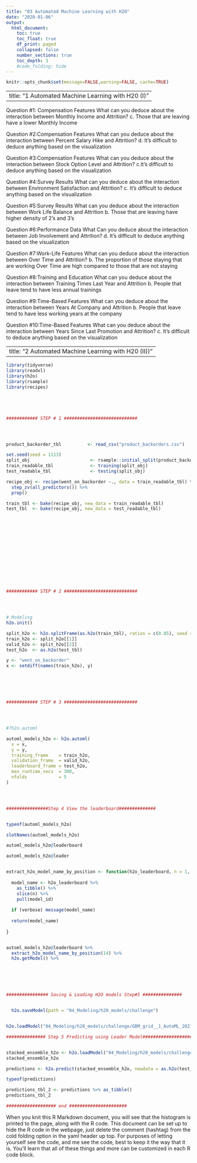 ```yaml
---
title: "03 Automated Machine Learning with H20"
date: "2020-01-06"
output:
  html_document:
    toc: true
    toc_float: true
    df_print: paged
    collapsed: false
    number_sections: true
    toc_depth: 3
    #code_folding: hide
---
```


```r
knitr::opts_chunk$set(message=FALSE,warning=FALSE, cache=TRUE)
```
---
title: "1 Automated Machine Learning with H20 (I)"
---

Question #1: Compensation Features What can you deduce about the interaction between Monthly Income and Attrition?
c. Those that are leaving have a lower Monthly Income

Question #2:Compensation Features What can you deduce about the interaction between Percent Salary Hike and Attrition?
d. It's difficult to deduce anything based on the visualization


Question #3:Compensation Features What can you deduce about the interaction between Stock Option Level and Attrition?
c.It’s difficult to deduce anything based on the visualization

Question #4:Survey Results What can you deduce about the interaction between Environment Satisfaction and Attrition?
c. It's difficult to deduce anything based on the visualization

Question #5:Survey Results What can you deduce about the interaction between Work Life Balance and Attrition
b. Those that are leaving have higher density of 2’s and 3’s

Question #6:Performance Data What Can you deduce about the interaction between Job Involvement and Attrition?
d. It's difficult to deduce anything based on the visualization

Question #7:Work-Life Features What can you deduce about the interaction between Over Time and Attrition?
b. The proportion of those staying that are working Over Time are high compared to those that are not staying

Question #8:Training and Education What can you deduce about the interaction between Training Times Last Year and Attrition
b. People that leave tend to have less annual trainings

Question #9:Time-Based Features What can you deduce about the interaction between Years At Company and Attrition
b. People that leave tend to have less working years at the company

Question #10:Time-Based Features What can you deduce about the interaction between Years Since Last Promotion and Attrition?
c. It's difficult to deduce anything based on the visualization

---
title: "2 Automated Machine Learning with H20 (II))"
---

```r
library(tidyverse)
library(readxl)
library(h2o)
library(rsample)
library(recipes)





############ STEP # 1 ############################




product_backorder_tbl          <- read_csv("product_backorders.csv")

set.seed(seed = 1113)
split_obj                       <- rsample::initial_split(product_backorder_tbl, prop = 0.85)
train_readable_tbl              <- training(split_obj)
test_readable_tbl               <- testing(split_obj)

recipe_obj <- recipe(went_on_backorder ~., data = train_readable_tbl) %>% 
  step_zv(all_predictors()) %>% 
  prep()

train_tbl <- bake(recipe_obj, new_data = train_readable_tbl)
test_tbl  <- bake(recipe_obj, new_data = test_readable_tbl)















############ STEP # 2 ############################




# Modeling
h2o.init()

split_h2o <- h2o.splitFrame(as.h2o(train_tbl), ratios = c(0.85), seed = 1234)
train_h2o <- split_h2o[[1]]
valid_h2o <- split_h2o[[2]]
test_h2o  <- as.h2o(test_tbl)

y <- "went_on_backorder"
x <- setdiff(names(train_h2o), y)






############ STEP # 3 ############################




#?h2o.automl

automl_models_h2o <- h2o.automl(
  x = x,
  y = y,
  training_frame    = train_h2o,
  validation_frame  = valid_h2o,
  leaderboard_frame = test_h2o,
  max_runtime_secs  = 300,
  nfolds            = 5 
)




################Step 4 View the leaderboard##############


typeof(automl_models_h2o)

slotNames(automl_models_h2o)

automl_models_h2o@leaderboard

automl_models_h2o@leader


extract_h2o_model_name_by_position <- function(h2o_leaderboard, n = 1, verbose = T) {
  
  model_name <- h2o_leaderboard %>%
    as_tibble() %>%
    slice(n) %>%
    pull(model_id)
  
  if (verbose) message(model_name)
  
  return(model_name)
  
}


automl_models_h2o@leaderboard %>% 
  extract_h2o_model_name_by_position(14) %>% 
  h2o.getModel() %>%






################ Saving & Loading H2O models Step#5 ###############


  h2o.saveModel(path = "04_Modeling/h20_models/challenge")


h2o.loadModel("04_Modeling/h20_models/challenge/GBM_grid__1_AutoML_20210531_150000_model_3")

############### Step 5 Predicting using Leader Model#####################


stacked_ensemble_h2o <- h2o.loadModel("04_Modeling/h20_models/challenge/GBM_grid__1_AutoML_20210531_150000_model_3")
stacked_ensemble_h2o

predictions <- h2o.predict(stacked_ensemble_h2o, newdata = as.h2o(test_tbl))

typeof(predictions)

predictions_tbl_2 <- predictions %>% as_tibble()
predictions_tbl_2

################### end ######################
```

When you knit this R Markdown document, you will see that the histogram is printed to the page, along with the R code. This document can be set up to hide the R code in the webpage, just delete the comment (hashtag) from the cold folding option in the yaml header up top. For purposes of letting yourself see the code, and me see the code, best to keep it the way that it is. You'll learn that all of these things and more can be customized in each R code block.
